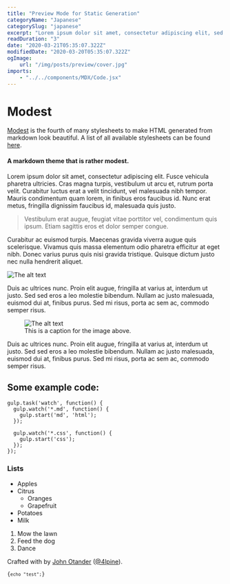 ```yaml
---
title: "Preview Mode for Static Generation"
categoryName: "Japanese"
categorySlug: "japanese"
excerpt: "Lorem ipsum dolor sit amet, consectetur adipiscing elit, sed do eiusmod tempor incididunt ut labore et dolore magna aliqua. Praesent elementum facilisis leo vel fringilla est ullamcorper eget. At imperdiet dui accumsan sit amet nulla facilities morbi tempus."
readDuration: "3"
date: "2020-03-21T05:35:07.322Z"
modifiedDate: "2020-03-20T05:35:07.322Z"
ogImage:
    url: "/img/posts/preview/cover.jpg"
imports:
    - "../../components/MDX/Code.jsx"
---
```



# Modest

[Modest](https://github.com/markdowncss/modest) is the fourth of many stylesheets to make HTML generated from markdown look beautiful. A list of all available stylesheets can be found [here](https://github.com/markdowncss).

#### A markdown theme that is rather modest.

Lorem ipsum dolor sit amet, consectetur adipiscing elit. Fusce vehicula pharetra ultricies. Cras magna turpis, vestibulum ut arcu et, rutrum porta velit. Curabitur luctus erat a velit tincidunt, vel malesuada nibh tempor. Mauris condimentum quam lorem, in finibus eros faucibus id. Nunc erat metus, fringilla dignissim faucibus id, malesuada quis justo.

> Vestibulum erat augue, feugiat vitae porttitor vel, condimentum quis ipsum. Etiam sagittis eros et dolor semper congue.

Curabitur ac euismod turpis. Maecenas gravida viverra augue quis scelerisque. Vivamus quis massa elementum odio pharetra efficitur at eget nibh. Donec varius purus quis nisi gravida tristique. Quisque dictum justo nec nulla hendrerit aliquet.

![The alt text](/img/posts/preview/image1.png "Caption text")

Duis ac ultrices nunc. Proin elit augue, fringilla at varius at, interdum ut justo. Sed sed eros a leo molestie bibendum. Nullam ac justo malesuada, euismod dui at, finibus purus. Sed mi risus, porta ac sem ac, commodo semper risus.

<figure>
    <img
        src="/img/posts/preview/image2.png"
        alt="The alt text"
        title="The title text"
    />
    <figcaption>This is a caption for the image above.</figcaption>
</figure>

Duis ac ultrices nunc. Proin elit augue, fringilla at varius at, interdum ut justo. Sed sed eros a leo molestie bibendum. Nullam ac justo malesuada, euismod dui at, finibus purus. Sed mi risus, porta ac sem ac, commodo semper risus.

## Some example code:

```
gulp.task('watch', function() {
  gulp.watch('*.md', function() {
    gulp.start('md', 'html');
  });

  gulp.watch('*.css', function() {
    gulp.start('css');
  });
});
```

### Lists

-   Apples
-   Citrus
    -   Oranges
    -   Grapefruit
-   Potatoes
-   Milk

1.  Mow the lawn
2.  Feed the dog
3.  Dance

Crafted with by [John Otander](http://johnotander.com) ([@4lpine](https://twitter.com/4lpine)).

<Code lang="php">{`
echo "test";
`}</Code>
